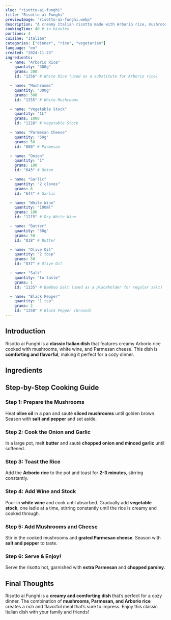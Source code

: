 ```yaml
---
slug: "risotto-ai-funghi"
title: "Risotto ai Funghi"
previewImage: "risotto-ai-funghi.webp"
description: "A creamy Italian risotto made with Arborio rice, mushrooms, and Parmesan cheese, perfect for a comforting dinner."
cookingTime: 40 # in minutes
portions: 4
cuisine: "Italian"
categories: ["dinner", "rice", "vegetarian"]
language: "en"
created: "2024-11-23"
ingredients:
  - name: "Arborio Rice"
    quantity: "300g"
    grams: 300
    id: "1256" # White Rice (used as a substitute for Arborio rice)

  - name: "Mushrooms"
    quantity: "300g"
    grams: 300
    id: "1255" # White Mushrooms

  - name: "Vegetable Stock"
    quantity: "1L"
    grams: 1000
    id: "1228" # Vegetable Stock

  - name: "Parmesan Cheese"
    quantity: "50g"
    grams: 50
    id: "880" # Parmesan

  - name: "Onion"
    quantity: "1"
    grams: 100
    id: "643" # Onion

  - name: "Garlic"
    quantity: "2 cloves"
    grams: 6
    id: "644" # Garlic

  - name: "White Wine"
    quantity: "100ml"
    grams: 100
    id: "1215" # Dry White Wine

  - name: "Butter"
    quantity: "50g"
    grams: 50
    id: "838" # Butter

  - name: "Olive Oil"
    quantity: "2 tbsp"
    grams: 30
    id: "837" # Olive Oil

  - name: "Salt"
    quantity: "to taste"
    grams: 1
    id: "1135" # Bamboo Salt (used as a placeholder for regular salt)

  - name: "Black Pepper"
    quantity: "1 tsp"
    grams: 2
    id: "1258" # Black Pepper (Ground)
---
```



## Introduction

Risotto ai Funghi is a **classic Italian dish** that features creamy Arborio rice cooked with mushrooms, white wine, and Parmesan cheese. This dish is **comforting and flavorful**, making it perfect for a cozy dinner.

## Ingredients

<IngredientsList
  ingredients={frontmatter.ingredients}
  portions={frontmatter.portions}
/>

## Step-by-Step Cooking Guide

### Step 1: Prepare the Mushrooms

Heat **olive oil** in a pan and sauté **sliced mushrooms** until golden brown. Season with **salt and pepper** and set aside.

<CookingStep action="frying-pan-vegetables-mushrooms-onion" />

### Step 2: Cook the Onion and Garlic

In a large pot, melt **butter** and sauté **chopped onion and minced garlic** until softened.

<CookingStep action="pot-onions" />

### Step 3: Toast the Rice

Add the **Arborio rice** to the pot and toast for **2-3 minutes**, stirring constantly.

<CookingStep action="stirring-pan-rice" />

### Step 4: Add Wine and Stock

Pour in **white wine** and cook until absorbed. Gradually add **vegetable stock**, one ladle at a time, stirring constantly until the rice is creamy and cooked through.

<CookingStep action="stirring-pan-rice-veggies" />

### Step 5: Add Mushrooms and Cheese

Stir in the cooked mushrooms and **grated Parmesan cheese**. Season with **salt and pepper** to taste.

### Step 6: Serve & Enjoy!

Serve the risotto hot, garnished with **extra Parmesan** and **chopped parsley**.

## Final Thoughts

Risotto ai Funghi is a **creamy and comforting dish** that’s perfect for a cozy dinner. The combination of **mushrooms, Parmesan, and Arborio rice** creates a rich and flavorful meal that’s sure to impress. Enjoy this classic Italian dish with your family and friends!

<NutritionFacts ingredients={frontmatter.ingredients} />
